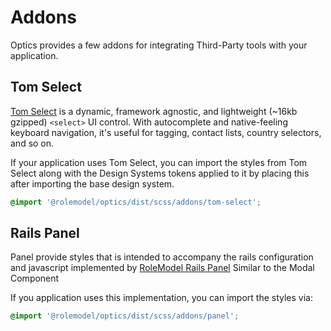 
<Meta title="Overview/Addons" />

# Addons

Optics provides a few addons for integrating Third-Party tools with your application.

## Tom Select

[Tom Select](https://tom-select.js.org/) is a dynamic, framework agnostic, and lightweight (~16kb gzipped) `<select>` UI control. With autocomplete and native-feeling keyboard navigation, it's useful for tagging, contact lists, country selectors, and so on.

If your application uses Tom Select, you can import the styles from Tom Select along with the Design Systems tokens applied to it by placing this after importing the base design system.

```css
@import '@rolemodel/optics/dist/scss/addons/tom-select';
```

## Rails Panel

Panel provide styles that is intended to accompany the rails configuration and javascript implemented by [RoleModel Rails Panel](https://github.com/RoleModel/rolemodel_rails/tree/master/lib/generators/rolemodel/modals) Similar to the Modal Component

If you application uses this implementation, you can import the styles via:

```css
@import '@rolemodel/optics/dist/scss/addons/panel';
```
